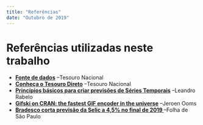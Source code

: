 ```yaml
---
title: "Referências"
date: "Outubro de 2019"
---
```


# Referências utilizadas neste trabalho

- [**Fonte de dados**](http://sisweb.tesouro.gov.br/apex/f?p=2031:2) --Tesouro Nacional
- [**Conheça o Tesouro Direto**](https://www.tesourodireto.com.br/conheca/conheca-o-tesouro-direto.htm) --Tesouro Nacional
- [**Princípios básicos para criar previsões de Séries Temporais**](https://medium.com/ensina-ai/princ%C3%ADpios-b%C3%A1sicos-para-criar-previs%C3%B5es-de-s%C3%A9ries-temporais-e58c451a25b) --Leandro Rabelo
- [**Gifski on CRAN: the fastest GIF encoder in the universe**](https://ropensci.org/technotes/2018/07/23/gifski-release/) --Jeroen Ooms
- [**Bradesco corta previsão da Selic a 4,5% no final de 2019 **](https://www1.folha.uol.com.br/mercado/2019/10/bradesco-corta-previsao-da-selic-a-45-no-final-de-2019.shtml) --Folha de São Paulo
